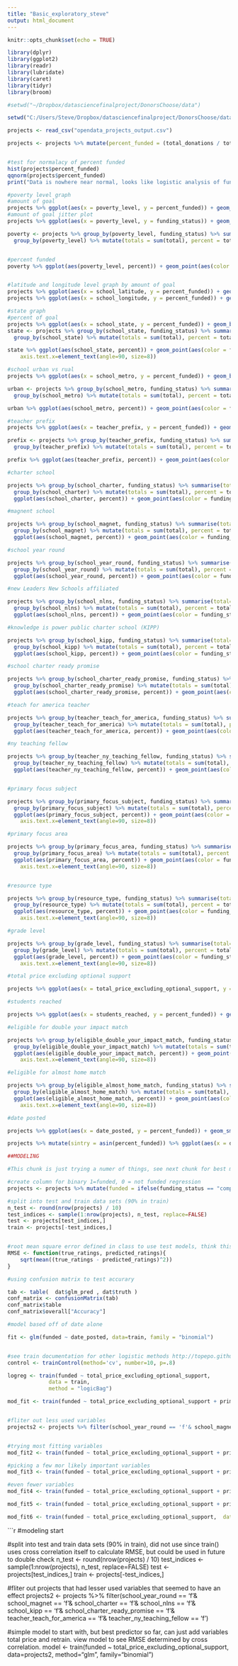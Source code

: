```yaml
---
title: "Basic_exploratory_steve"
output: html_document
---
```


```r
knitr::opts_chunk$set(echo = TRUE)
```


```r
library(dplyr)
library(ggplot2)
library(readr)
library(lubridate)
library(caret)
library(tidyr)
library(broom)

#setwd("~/Dropbox/datasciencefinalproject/DonorsChoose/data")

setwd("C:/Users/Steve/Dropbox/datasciencefinalproject/DonorsChoose/data")

projects <- read_csv("opendata_projects_output.csv")

projects <- projects %>% mutate(percent_funded = (total_donations / total_price_including_optional_support))


#test for normalacy of percent funded
hist(projects$percent_funded)
qqnorm(projects$percent_funded)
print("Data is nowhere near normal, looks like logistic analysis of funded vs non-funded make much more sense.")

#poverty level graph
#amount of goal
projects %>% ggplot(aes(x = poverty_level, y = percent_funded)) + geom_boxplot()
#amount of goal jitter plot
projects %>% ggplot(aes(x = poverty_level, y = funding_status)) + geom_jitter(size = .001)

poverty <- projects %>% group_by(poverty_level, funding_status) %>% summarise(total= n()) %>% 
  group_by(poverty_level) %>% mutate(totals = sum(total), percent = total/totals) %>% ungroup 


#percent funded
poverty %>% ggplot(aes(poverty_level, percent)) + geom_point(aes(color = funding_status))


#latitude and longitude level graph by amount of goal
projects %>% ggplot(aes(x = school_latitude, y = percent_funded)) + geom_point()
projects %>% ggplot(aes(x = school_longitude, y = percent_funded)) + geom_point()

#state graph
#percent of goal
projects %>% ggplot(aes(x = school_state, y = percent_funded)) + geom_boxplot()
state <- projects %>% group_by(school_state, funding_status) %>% summarise(total= n()) %>% 
  group_by(school_state) %>% mutate(totals = sum(total), percent = total/totals) %>% ungroup

state %>% ggplot(aes(school_state, percent)) + geom_point(aes(color = funding_status)) + theme(
    axis.text.x=element_text(angle=90, size=8))

#school urban vs rual
projects %>% ggplot(aes(x = school_metro, y = percent_funded)) + geom_boxplot()

urban <- projects %>% group_by(school_metro, funding_status) %>% summarise(total= n()) %>% 
  group_by(school_metro) %>% mutate(totals = sum(total), percent = total/totals) %>% ungroup

urban %>% ggplot(aes(school_metro, percent)) + geom_point(aes(color = funding_status))

#teacher prefix
projects %>% ggplot(aes(x = teacher_prefix, y = percent_funded)) + geom_boxplot()

prefix <- projects %>% group_by(teacher_prefix, funding_status) %>% summarise(total= n()) %>% 
  group_by(teacher_prefix) %>% mutate(totals = sum(total), percent = total/totals) %>% ungroup

prefix %>% ggplot(aes(teacher_prefix, percent)) + geom_point(aes(color = funding_status))

#charter school

projects %>% group_by(school_charter, funding_status) %>% summarise(total= n()) %>% 
  group_by(school_charter) %>% mutate(totals = sum(total), percent = total/totals) %>% ungroup %>% 
  ggplot(aes(school_charter, percent)) + geom_point(aes(color = funding_status))

#magnent school

projects %>% group_by(school_magnet, funding_status) %>% summarise(total= n()) %>% 
  group_by(school_magnet) %>% mutate(totals = sum(total), percent = total/totals) %>% ungroup %>% 
  ggplot(aes(school_magnet, percent)) + geom_point(aes(color = funding_status))

#school year round

projects %>% group_by(school_year_round, funding_status) %>% summarise(total= n()) %>% 
  group_by(school_year_round) %>% mutate(totals = sum(total), percent = total/totals) %>% ungroup %>% 
  ggplot(aes(school_year_round, percent)) + geom_point(aes(color = funding_status))

#new Leaders New Schools affiliated 

projects %>% group_by(school_nlns, funding_status) %>% summarise(total= n()) %>% 
  group_by(school_nlns) %>% mutate(totals = sum(total), percent = total/totals) %>% ungroup %>% 
  ggplot(aes(school_nlns, percent)) + geom_point(aes(color = funding_status))

#knowledge is power public charter school (KIPP)

projects %>% group_by(school_kipp, funding_status) %>% summarise(total= n()) %>% 
  group_by(school_kipp) %>% mutate(totals = sum(total), percent = total/totals) %>% ungroup %>% 
  ggplot(aes(school_kipp, percent)) + geom_point(aes(color = funding_status))

#school charter ready promise

projects %>% group_by(school_charter_ready_promise, funding_status) %>% summarise(total= n()) %>% 
  group_by(school_charter_ready_promise) %>% mutate(totals = sum(total), percent = total/totals) %>% ungroup %>% 
  ggplot(aes(school_charter_ready_promise, percent)) + geom_point(aes(color = funding_status))

#teach for america teacher

projects %>% group_by(teacher_teach_for_america, funding_status) %>% summarise(total= n()) %>% 
  group_by(teacher_teach_for_america) %>% mutate(totals = sum(total), percent = total/totals) %>% ungroup %>% 
  ggplot(aes(teacher_teach_for_america, percent)) + geom_point(aes(color = funding_status))

#ny teaching fellow

projects %>% group_by(teacher_ny_teaching_fellow, funding_status) %>% summarise(total= n()) %>% 
  group_by(teacher_ny_teaching_fellow) %>% mutate(totals = sum(total), percent = total/totals) %>% ungroup %>% 
  ggplot(aes(teacher_ny_teaching_fellow, percent)) + geom_point(aes(color = funding_status))


#primary focus subject

projects %>% group_by(primary_focus_subject, funding_status) %>% summarise(total= n()) %>% 
  group_by(primary_focus_subject) %>% mutate(totals = sum(total), percent = total/totals) %>% ungroup %>% 
  ggplot(aes(primary_focus_subject, percent)) + geom_point(aes(color = funding_status)) + theme(
    axis.text.x=element_text(angle=90, size=8))

#primary focus area

projects %>% group_by(primary_focus_area, funding_status) %>% summarise(total= n()) %>% 
  group_by(primary_focus_area) %>% mutate(totals = sum(total), percent = total/totals) %>% ungroup %>% 
  ggplot(aes(primary_focus_area, percent)) + geom_point(aes(color = funding_status)) + theme(
    axis.text.x=element_text(angle=90, size=8))


#resource type

projects %>% group_by(resource_type, funding_status) %>% summarise(total= n()) %>% 
  group_by(resource_type) %>% mutate(totals = sum(total), percent = total/totals) %>% ungroup %>% 
  ggplot(aes(resource_type, percent)) + geom_point(aes(color = funding_status)) + theme(
    axis.text.x=element_text(angle=90, size=8))

#grade level

projects %>% group_by(grade_level, funding_status) %>% summarise(total= n()) %>% 
  group_by(grade_level) %>% mutate(totals = sum(total), percent = total/totals) %>% ungroup %>% 
  ggplot(aes(grade_level, percent)) + geom_point(aes(color = funding_status)) + theme(
    axis.text.x=element_text(angle=90, size=8))

#total price excluding optional support

projects %>% ggplot(aes(x = total_price_excluding_optional_support, y = percent_funded)) + geom_smooth()

#students reached

projects %>% ggplot(aes(x = students_reached, y = percent_funded)) + geom_smooth()

#eligible for double your impact match

projects %>% group_by(eligible_double_your_impact_match, funding_status) %>% summarise(total= n()) %>% 
  group_by(eligible_double_your_impact_match) %>% mutate(totals = sum(total), percent = total/totals) %>% ungroup %>% 
  ggplot(aes(eligible_double_your_impact_match, percent)) + geom_point(aes(color = funding_status)) + theme(
    axis.text.x=element_text(angle=90, size=8))

#eligible for almost home match

projects %>% group_by(eligible_almost_home_match, funding_status) %>% summarise(total= n()) %>% 
  group_by(eligible_almost_home_match) %>% mutate(totals = sum(total), percent = total/totals) %>% ungroup %>% 
  ggplot(aes(eligible_almost_home_match, percent)) + geom_point(aes(color = funding_status)) + theme(
    axis.text.x=element_text(angle=90, size=8))

#date posted

projects %>% ggplot(aes(x = date_posted, y = percent_funded)) + geom_smooth()

projects %>% mutate(sintry = asin(percent_funded)) %>% ggplot(aes(x = date_posted, y = sintry)) + geom_smooth()


```


```r

##MODELING

#This chunk is just trying a numer of things, see next chunk for best model so far

#create column for binary 1=funded, 0 = not funded regression
projects <- projects %>% mutate(funded = ifelse(funding_status == "completed", 1 , 0))

#split into test and train data sets (90% in train)
n_test <- round(nrow(projects) / 10)
test_indices <- sample(1:nrow(projects), n_test, replace=FALSE)
test <- projects[test_indices,]
train <- projects[-test_indices,]


#root mean square error defined in class to use test models, think this will work with logistic output, not 100% sure
RMSE <- function(true_ratings, predicted_ratings){
    sqrt(mean((true_ratings - predicted_ratings)^2))
}

#using confusion matrix to test accurary

tab <- table(  dat$glm_pred , dat$truth )
conf_matrix <- confusionMatrix(tab)
conf_matrix$table
conf_matrix$overall["Accuracy"]

#model based off of date alone

fit <- glm(funded ~ date_posted, data=train, family = "binomial")


#see train documentation for other logistic methods http://topepo.github.io/caret/Logistic_Regression.html
control <- trainControl(method='cv', number=10, p=.8)

logreg <- train(funded ~ total_price_excluding_optional_support,
             data = train,
             method = "logicBag")

mod_fit <- train(funded ~ total_price_excluding_optional_support + primary_focus_area + school_charter + primary_focus_subject + students_reached,  data=train, method="glm", family="binomial")


#fliter out less used variables
projects2 <- projects %>% filter(school_year_round == 'f'& school_magnet == 'f'& school_charter == 'f'& school_nlns == 'f'& school_kipp == 'f'& school_charter_ready_promise == 'f'& teacher_teach_for_america == 'f'& teacher_ny_teaching_fellow == 'f')


#trying most fitting variables
mod_fit2 <- train(funded ~ total_price_excluding_optional_support + primary_focus_area + primary_focus_subject + students_reached + date_posted + teacher_prefix + school_state + school_metro + resource_type + grade_level + eligible_double_your_impact_match + date_posted,  data=projects2, method="glm", family="binomial")

#picking a few mor likely important variables
mod_fit3 <- train(funded ~ total_price_excluding_optional_support + primary_focus_area + primary_focus_subject + date_posted + teacher_prefix + school_state + eligible_double_your_impact_match + date_posted,  data=projects2, method="glm", family="binomial")

#even fewer variables
mod_fit4 <- train(funded ~ total_price_excluding_optional_support + primary_focus_area + primary_focus_subject + students_reached + date_posted,  data=projects2, method="glm", family="binomial")

mod_fit5 <- train(funded ~ total_price_excluding_optional_support + primary_focus_area + date_posted,  data=projects2, method="glm", family="binomial")

mod_fit6 <- train(funded ~ total_price_excluding_optional_support,  data=projects2, method="glm", family="binomial")
```

```r
#modeling start

#split into test and train data sets (90% in train), did not use since train() uses cross correlation itself to calculate RMSE, but could be used in future to double check
n_test <- round(nrow(projects) / 10)
test_indices <- sample(1:nrow(projects), n_test, replace=FALSE)
test <- projects[test_indices,]
train <- projects[-test_indices,]

#fliter out projects that had lesser used variables that seemed to have an effect
projects2 <- projects %>% filter(school_year_round == 'f'& school_magnet == 'f'& school_charter == 'f'& school_nlns == 'f'& school_kipp == 'f'& school_charter_ready_promise == 'f'& teacher_teach_for_america == 'f'& teacher_ny_teaching_fellow == 'f')


#simple model to start with, but best predictor so far, can just add variables total price and retrain. view model to see RMSE determined by cross correlation.
model <- train(funded ~ total_price_excluding_optional_support,  data=projects2, method="glm", family="binomial")

